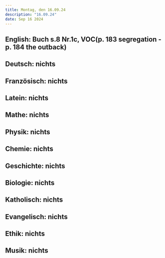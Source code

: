 ```yaml
---
title: Montag, den 16.09.24
description: "16.09.24"
date: Sep 16 2024
---
```


## English: Buch s.8 Nr.1c, VOC(p. 183 segregation - p. 184 the outback)
## Deutsch: nichts
## Französisch: nichts
## Latein: nichts
## Mathe: nichts
## Physik: nichts
## Chemie: nichts
## Geschichte: nichts
## Biologie: nichts
## Katholisch: nichts
## Evangelisch: nichts
## Ethik: nichts
## Musik: nichts